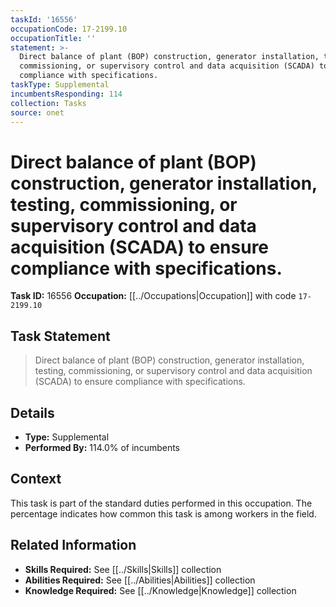 ```yaml
---
taskId: '16556'
occupationCode: 17-2199.10
occupationTitle: ''
statement: >-
  Direct balance of plant (BOP) construction, generator installation, testing,
  commissioning, or supervisory control and data acquisition (SCADA) to ensure
  compliance with specifications.
taskType: Supplemental
incumbentsResponding: 114
collection: Tasks
source: onet
---
```

# Direct balance of plant (BOP) construction, generator installation, testing, commissioning, or supervisory control and data acquisition (SCADA) to ensure compliance with specifications.

**Task ID:** 16556
**Occupation:** [[../Occupations|Occupation]] with code `17-2199.10`

## Task Statement

> Direct balance of plant (BOP) construction, generator installation, testing, commissioning, or supervisory control and data acquisition (SCADA) to ensure compliance with specifications.

## Details

- **Type:** Supplemental
- **Performed By:** 114.0% of incumbents

## Context

This task is part of the standard duties performed in this occupation. The percentage indicates how common this task is among workers in the field.

## Related Information

- **Skills Required:** See [[../Skills|Skills]] collection
- **Abilities Required:** See [[../Abilities|Abilities]] collection
- **Knowledge Required:** See [[../Knowledge|Knowledge]] collection
